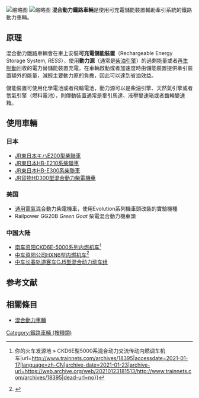 {{Refimprove|time=2021-01-17T02:52:02+00:00}}{{notability unreferenced|time=2011-07-09T14:11:05+00:00}}
[[File:JRE-Kiha-E200-1-Yachiho-2.jpg|缩略图]]
[[File:RailPower_Green_Goat.jpg|缩略图]]
'''混合動力鐵路車輛'''是使用可充電儲能裝置輔助牽引系統的鐵路動力車輛。

==原理==
混合動力鐵路車輛會在車上安裝'''可充電儲能裝置'''（Rechargeable Energy Storage System, ''RESS''），使用'''動力源'''（通常是[[柴油引擎|柴油引擎]]）的過剩能量或者[[再生制動|再生制動]]回收的電力替儲能裝置充電。在車輛啟動或者加速度時由儲能裝置提供牽引裝置額外的能量，減輕主要動力原的負擔，因此可以達到省油效益。

儲能裝置可使用化學電池或者飛輪電池，動力源可以是柴油引擎、天然氣引擎或者氫氣引擎（燃料電池），則傳動裝置通常是牽引馬達、液壓變速箱或者齒輪變速箱。

==使用車輛==
===日本===
*[[JR東日本|JR東日本]][[JR東日本KiHa_E200型柴聯車|キハE200型柴聯車]]
*[[JR東日本|JR東日本]][[JR東日本HB-E210系柴聯車|HB-E210系柴聯車]]
*[[JR東日本|JR東日本]][[JR東日本HB-E300系柴聯車|HB-E300系柴聯車]]
*[[JR貨物|JR貨物]][[JR貨物HD300型混合動力柴電機車|HD300型混合動力柴電機車]]

===美国===
*[[通用電氣|通用電氣]]混合動力柴電機車，使用Evolution系列機車頭改裝的實驗機種
*Railpower GG20B ''Green Goat'' 柴電混合動力機車頭

===中国大陆===
* [[中车资阳机车|南车资阳]][[CKD6E型内燃机车|CKD6E-5000系列内燃机车]]<ref>{{Cite web|title=非人狂想屋 {{!}} 你的火车发源地 » CKD6E型5000系混合动力交流传动内燃调车机车|url=http://www.trainnets.com/archives/18395|accessdate=2021-01-17|language=zh-CN|archive-date=2021-01-23|archive-url=https://web.archive.org/web/20210123181513/http://www.trainnets.com/archives/18395|dead-url=no}}</ref>
* [[中车资阳机车|中车资阳公司]][[HXN6型内燃机车|HXN6型内燃机车]]<ref>{{Cite web|title=和谐家庭添新成员，HXN6内燃机车获“准生证”_政务_澎湃新闻-The Paper|url=https://www.thepaper.cn/newsDetail_forward_8750330|accessdate=2021-01-17|work=www.thepaper.cn|archive-date=2021-01-22|archive-url=https://web.archive.org/web/20210122011458/https://www.thepaper.cn/newsDetail_forward_8750330|dead-url=no}}</ref>
*[[中车长春轨道客车|中车长春轨道客车]][[CJ5型混合动力动车组|CJ5型混合动力动车组]]

== 参考文献 ==
{{reflist|2}}

==相關條目==
*[[混合動力車輛|混合動力車輛]]

{{鐵路}}

[[Category:鐵路車輛_(按種類)|Category:鐵路車輛 (按種類)]]